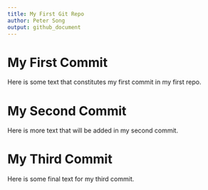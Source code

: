 ```yaml
---
title: My First Git Repo
author: Peter Song
output: github_document
---
```


# My First Commit

Here is some text that constitutes my first commit in my first repo.

# My Second Commit

Here is more text that will be added in my second commit.

# My Third Commit
Here is some final text for my third commit.